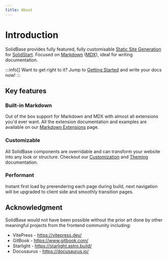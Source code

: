```yaml
---
title: About
---
```


# Introduction

SolidBase provides fully featured, fully customisable [Static Site Generation](https://www.wikiwand.com/en/articles/Static_site_generator) for [SolidStart](https://start.solidjs.com/).
Focused on [Markdown](https://www.wikiwand.com/en/articles/Markdown) ([MDX](https://mdxjs.com/)), ideal for writing documentation.

:::info[]
Want to get right to it? Jump to [Getting Started](./getting-started) and write your docs now!
:::

## Key features

### Built-in Markdown

Out of the box support for Markdown and MDX with almost all extensions you'd ever want. All the extension documentation and examples are available on our [Markdown Extensions](./md-extentions) page.

### Customizable

All SolidBase components are overridable and can transform your website into any look or structure.
Checkout our [Customization](./extending-themes#extending-the-default-theme) and [Theming](./custom-themes) documentation.

### Performant

Instant first load by prerendering each page during build, next navigation will be upgraded to client side and smoothly transition pages.

## Acknowledgment

SolidBase would not have been possible without the prior art done by other meaningful projects from the frontend community including:

- VitePress - https://vitepress.dev/
- GitBook - https://www.gitbook.com/
- Starlight - https://starlight.astro.build/
- Docusaurus - https://docusaurus.io/
